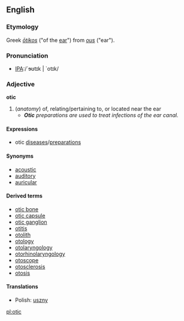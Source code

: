 ==English==
===Etymology===
Greek ''[[ōtikos]]'' ("of the [[ear]]") from ''[[ous]]'' ("ear").

===Pronunciation===
*[[Pronunciation guide|IPA]]:/`ɘʊtɪk | `otɪk/

===Adjective===
'''otic''' 

# (''anatomy'') of, relating/pertaining to, or located near the ear
#*'''''Otic''' preparations are used to treat infections of the ear canal.''

====Expressions====
*otic [[diseases]]/[[preparations]]

====Synonyms====
*[[acoustic]]
*[[auditory]]
*[[auricular]]

====Derived terms====
*[[otic bone]]
*[[otic capsule]]
*[[otic ganglion]]
*[[otitis]]
*[[otolith]]
*[[otology]]
*[[otolaryngology]]
*[[otorhinolaryngology]]
*[[otoscope]]
*[[otosclerosis]]
*[[otosis]]

====Translations====
*Polish: [[uszny]]

[[pl:otic]]